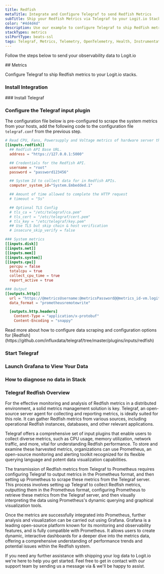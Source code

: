 ```yaml
---
title: Redfish
metaTitle: Integrate and Configure Telegraf to send Redfish Metrics
subTitle: Ship your Redfish Metrics via Telegraf to your Logit.io Stack
color: "#4d4d4d"
description: Use our example to configure Telegraf to ship Redfish metrics to your Logit.io stacks. Configure Telegraf to send Redfish metrics to Logstash or Elastic.
stackTypes: metrics
sslPortType: beats-ssl
tags: Telegraf, Metrics, Telemetry, OpenTelemetry, Health, Instrumentation, Redfish, Hardware Management, Monitoring
---
```


Follow the steps below to send your observability data to Logit.io

<Steps>
  ## Metrics

  Configure Telegraf to ship Redfish metrics to your Logit.io stacks.
  
  ### Install Integration
  <InstallIntegration/>
  ### Install Telegraf

  <InstallTelegraf />

  ### Configure the Telegraf input plugin

  The configuration file below is pre-configured to scrape the system metrics from your hosts, add the following code to the configuration file `telegraf.conf` from the previous step.

  ```toml copy filename="telegraf.conf" showLineNumbers /@metricsUsername/ /@metricsPassword/ /@metrics_id/ /@vmAgentPort/
  # Read CPU, Fans, Powersupply and Voltage metrics of hardware server through redfish APIs
  [[inputs.redfish]]
    ## Redfish API Base URL.
    address = "https://127.0.0.1:5000"

    ## Credentials for the Redfish API.
    username = "root"
    password = "password123456"

    ## System Id to collect data for in Redfish APIs.
    computer_system_id="System.Embedded.1"

    ## Amount of time allowed to complete the HTTP request
    # timeout = "5s"

    ## Optional TLS Config
    # tls_ca = "/etc/telegraf/ca.pem"
    # tls_cert = "/etc/telegraf/cert.pem"
    # tls_key = "/etc/telegraf/key.pem"
    ## Use TLS but skip chain & host verification
    # insecure_skip_verify = false

  ### System metrics
  [[inputs.disk]]
  [[inputs.net]]
  [[inputs.mem]]
  [[inputs.system]]
  [[inputs.cpu]]
    percpu = false
    totalcpu = true
    collect_cpu_time = true
    report_active = true

  ### Output
  [[outputs.http]]
    url = "https://@metricsUsername:@metricsPassword@@metrics_id-vm.logit.io:@vmAgentPort/api/v1/write"
    data_format = "prometheusremotewrite"

    [outputs.http.headers]
      Content-Type = "application/x-protobuf"
      Content-Encoding = "snappy"
  ```
  <Callout type="info">
    Read more about how to configure data scraping and configuration options for [Redfish](https://github.com/influxdata/telegraf/tree/master/plugins/inputs/redfish)
  </Callout>

  ### Start Telegraf

  <StartTelegraf />

  ### Launch Grafana to View Your Data

  <LaunchVisualizer type="metrics" />

  ### How to diagnose no data in Stack

  <DiagnoseNoData />

</Steps>

### Telegraf Redfish Overview

For the effective monitoring and analysis of Redfish metrics in a distributed environment, 
a solid metrics management solution is key. Telegraf, an open-source server agent for collecting 
and reporting metrics, is ideally suited for this role. It can gather Redfish metrics from 
various sources, including operational Redfish instances, databases, and other relevant applications.
      
Telegraf offers a comprehensive set of input plugins that enable users to collect diverse metrics, 
such as CPU usage, memory utilization, network traffic, and more, vital for understanding 
Redfish performance. To store and examine these harvested metrics, organizations can use 
Prometheus, an open-source monitoring and alerting toolkit recognized for its flexible 
querying language and potent data visualization capabilities.

The transmission of Redfish metrics from Telegraf to Prometheus requires configuring Telegraf 
to output metrics in the Prometheus format, and then setting up Prometheus to scrape these metrics 
from the Telegraf server. This process involves setting up Telegraf to collect Redfish metrics, 
outputting them in the Prometheus format, configuring Prometheus to retrieve these metrics from 
the Telegraf server, and then visually interpreting the data using Prometheus's dynamic 
querying and graphical visualization tools.

Once the metrics are successfully integrated into Prometheus, further analysis and visualization 
can be carried out using Grafana. Grafana is a leading open-source platform known for its 
monitoring and observability features, and is fully compatible with Prometheus. 
It allows users to create dynamic, interactive dashboards for a deeper dive into the metrics data, 
offering a comprehensive understanding of performance trends and potential issues within the Redfish system.

If you need any further assistance with shipping your log data to Logit.io we're here to help you get started. 
Feel free to get in contact with our support team by sending us a message via <IntercomButton text="live chat" /> 
& we'll be happy to assist.